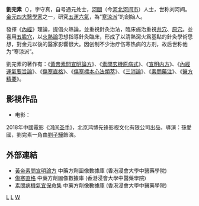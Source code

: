 '''劉完素'''（{{bd|12世纪|約1100年|1180年|catIdx=L劉}}），字守真，自号通元处士，[[河間|河間]]（今[[河北|河北]][[河间市|河间市]]）人士，世称刘河间。[[金元四大家|金元四大醫學家]]之一，研究[[五運六氣|五運六氣]]，為“[[寒涼派|寒涼派]]”的創始人。

發揮《[[內經|內經]]》理論，提倡火熱論，並重視針灸治法，臨床施治重視[[井穴|井穴]]、[[原穴|原穴]]。並喜用[[五腧穴|五腧穴]]，以[[火熱論|火熱論]]思想指導針灸臨床，形成了以清熱瀉火爲基點的針灸學術思想，對金元以後的醫家影響很大。因创制不少治疗伤寒热病的方剂，故后世称他为“寒涼派”。

劉完素的著作有：《[[黃帝素問宣明論方|黃帝素問宣明論方]]》、《[[素問玄機原病式|素問玄機原病式]]》、《[[宣明内方|宣明内方]]》、《[[內經運氣要旨論|內經運氣要旨論]]》、《[[傷寒直格|傷寒直格]]》、《[[傷寒標本心法類萃|傷寒標本心法類萃]]》、《[[三消論|三消論]]》、《[[素問藥注|素問藥注]]》、《[[醫方精要|醫方精要]]》。

==影視作品==
*电影：
2018年中國電影《[[河间圣手|河间圣手]]》，北京鸿博先锋影视文化有限公司出品，導演：孫愛國，劉完素一角由[[劉子驊|劉子驊]]飾演。

== 外部連結 ==
* [https://sys02.lib.hkbu.edu.hk/cmfid/index.asp?query=all%2C%2C%E9%BB%83%E5%B8%9D%E7%B4%A0%E5%95%8F%E5%AE%A3%E6%98%8E%E8%AB%96%E6%96%B9&facet=type_&lang=cht    黃帝素問宣明論方] {{Wayback|url=https://sys02.lib.hkbu.edu.hk/cmfid/index.asp?query=all%2C%2C%E9%BB%83%E5%B8%9D%E7%B4%A0%E5%95%8F%E5%AE%A3%E6%98%8E%E8%AB%96%E6%96%B9&facet=type_&lang=cht |date=20201129082923 }} 中藥方劑圖像數據庫 (香港浸會大學中醫藥學院) {{zh}}{{en}}
* [https://sys02.lib.hkbu.edu.hk/cmfid/index.asp?query=all%2Ccontains%2C%E5%82%B7%E5%AF%92%E7%9B%B4%E6%A0%BC&facet=type_&lang=cht    傷寒直格] {{Wayback|url=https://sys02.lib.hkbu.edu.hk/cmfid/index.asp?query=all%2Ccontains%2C%E5%82%B7%E5%AF%92%E7%9B%B4%E6%A0%BC&facet=type_&lang=cht |date=20210421022340 }} 中藥方劑圖像數據庫 (香港浸會大學中醫藥學院) {{zh}}{{en}}
* [https://sys02.lib.hkbu.edu.hk/cmfid/index.asp?query=all%2Ccontains%2C%E7%B4%A0%E5%95%8F%E7%97%85%E6%A9%9F%E6%B0%A3%E5%AE%9C%E4%BF%9D%E5%91%BD%E9%9B%86&facet=type_&lang=cht    素問病機氣宜保命集] {{Wayback|url=https://sys02.lib.hkbu.edu.hk/cmfid/index.asp?query=all%2Ccontains%2C%E7%B4%A0%E5%95%8F%E7%97%85%E6%A9%9F%E6%B0%A3%E5%AE%9C%E4%BF%9D%E5%91%BD%E9%9B%86&facet=type_&lang=cht |date=20210624205833 }} 中藥方劑像數據庫  (香港浸會大學中醫藥學院) {{zh}}{{en}}


{{金元四大家}}
{{DEFAULTSORT:L}}
[[Category:金朝醫學家|L]]
[[Category:河间人|L]]
[[Category:刘姓|W]]